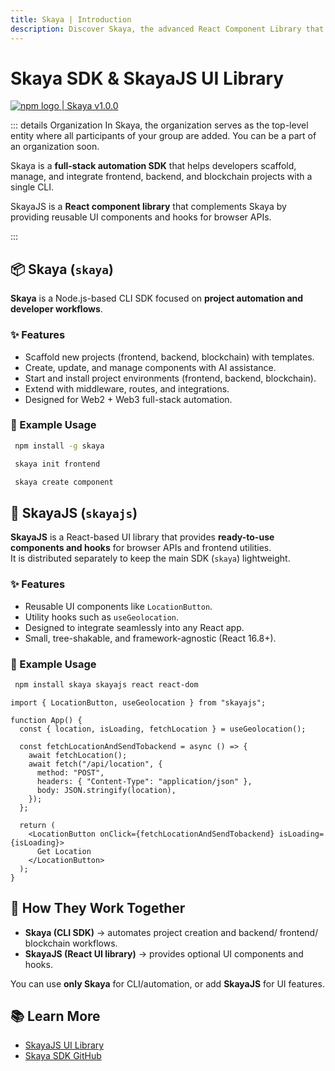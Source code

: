 ```yaml
---
title: Skaya | Introduction
description: Discover Skaya, the advanced React Component Library that supercharges your apps by exposing browser Navigator APIs as beautiful, themed components and intuitive hooks.
---
```


# Skaya SDK & SkayaJS UI Library

<div
  style={{
    display: "flex",
    alignItems: "center",
    borderRadius: "4px",
    height: "20px",
    border: "2px solid red",
    padding: "1rem",
  }}
>
  <a
    href="https://www.npmjs.com/package/skaya"
    target="_blank"
    style={{
      display: "flex",
      alignItems: "center",
      gap: "0.5rem",
      color: "#cb3837",
      textDecoration: "none",
      fontWeight: "bold",
    }}
  >
    <img
      src="/logo/npm-logo-red.png"
      alt="npm logo"
      style={{ height: "12px" }}
    />
    <span>| Skaya v1.0.0</span>
  </a>
</div>

::: details Organization
In Skaya, the organization serves as the top-level entity where all participants of your group are added. You can be a part of an organization soon.

Skaya is a **full-stack automation SDK** that helps developers scaffold, manage, and integrate frontend, backend, and blockchain projects with a single CLI.

SkayaJS is a **React component library** that complements Skaya by providing reusable UI components and hooks for browser APIs.

:::

## 📦 Skaya (`skaya`)

**Skaya** is a Node.js-based CLI SDK focused on **project automation and developer workflows**.

### ✨ Features

- Scaffold new projects (frontend, backend, blockchain) with templates.
- Create, update, and manage components with AI assistance.
- Start and install project environments (frontend, backend, blockchain).
- Extend with middleware, routes, and integrations.
- Designed for Web2 + Web3 full-stack automation.

### 🚀 Example Usage

```bash
 npm install -g skaya
```

```bash
 skaya init frontend
```

```bash
 skaya create component
```

## 🎨 SkayaJS (`skayajs`)

**SkayaJS** is a React-based UI library that provides **ready-to-use components and hooks** for browser APIs and frontend utilities.  
It is distributed separately to keep the main SDK (`skaya`) lightweight.

### ✨ Features

- Reusable UI components like `LocationButton`.
- Utility hooks such as `useGeolocation`.
- Designed to integrate seamlessly into any React app.
- Small, tree-shakable, and framework-agnostic (React 16.8+).

### 🚀 Example Usage

```bash
 npm install skaya skayajs react react-dom
```

```tsx
import { LocationButton, useGeolocation } from "skayajs";

function App() {
  const { location, isLoading, fetchLocation } = useGeolocation();

  const fetchLocationAndSendTobackend = async () => {
    await fetchLocation();
    await fetch("/api/location", {
      method: "POST",
      headers: { "Content-Type": "application/json" },
      body: JSON.stringify(location),
    });
  };

  return (
    <LocationButton onClick={fetchLocationAndSendTobackend} isLoading={isLoading}>
      Get Location
    </LocationButton>
  );
}

```

## 🔗 How They Work Together

- **Skaya (CLI SDK)** → automates project creation and backend/ frontend/ blockchain workflows.
- **SkayaJS (React UI library)** → provides optional UI components and hooks.

You can use **only Skaya** for CLI/automation, or add **SkayaJS** for UI features.

## 📚 Learn More

- [SkayaJS UI Library](/guide/React-sdk/introduction.html)
- [Skaya SDK GitHub](/guide/Cli-sdk/Introduction.html)
